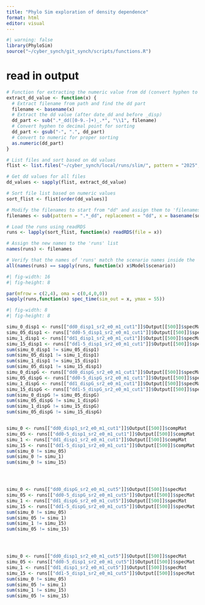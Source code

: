 ```yaml
---
title: "Phylo Sim exploration of density dependence"
format: html
editor: visual
---
```


```r
#| warning: false
library(PhyloSim)
source("~/cyber_synch/git_synch/scripts/functions.R")
```

# read in output

```r
# Function for extracting the numeric value from dd (convert hyphen to decimal)
extract_dd_value <- function(x) {
  # Extract filename from path and find the dd part
  filename <- basename(x)
  # Extract the dd value (after date_dd and before _disp)
  dd_part <- sub(".*_dd([0-9.-]+)_.*", "\\1", filename)
  # Convert hyphen to decimal point for sorting
  dd_part <- gsub("-", ".", dd_part)
  # Convert to numeric for proper sorting
  as.numeric(dd_part)
}

# List files and sort based on dd values
flist <- list.files("~/cyber_synch/local/runs/slim/", pattern = "2025", full.names = TRUE)

# Get dd values for all files
dd_values <- sapply(flist, extract_dd_value)

# Sort file list based on numeric values
sort_flist <- flist[order(dd_values)]

# Modify the filenames to start from "dd" and assign them to 'filenames'
filenames <- sub(pattern = ".*_dd", replacement = "dd", x = basename(sort_flist))

# Load the runs using readRDS
runs <- lapply(sort_flist, function(x) readRDS(file = x))

# Assign the new names to the 'runs' list
names(runs) <- filenames

# Verify that the names of 'runs' match the scenario names inside the 'Model' list element
all(names(runs) == sapply(runs, function(x) x$Model$scenario))
```

```r
#| fig-width: 16
#| fig-height: 8

par(mfrow = c(2,4), oma = c(0,4,0,0))
sapply(runs,function(x) spec_time(sim_out = x, ymax = 55))
```


```r
#| fig-width: 8
#| fig-height: 8

simu_0_disp1 <- runs[["dd0_disp1_sr2_e0_m1_cut1"]]$Output[[500]]$specMat
simu_05_disp1 <- runs[["dd0-5_disp1_sr2_e0_m1_cut1"]]$Output[[500]]$specMat
simu_1_disp1 <- runs[["dd1_disp1_sr2_e0_m1_cut1"]]$Output[[500]]$specMat
simu_15_disp1 <- runs[["dd1-5_disp1_sr2_e0_m1_cut1"]]$Output[[500]]$specMat
sum(simu_0_disp1 != simu_05_disp1)
sum(simu_05_disp1 != simu_1_disp1)
sum(simu_1_disp1 != simu_15_disp1)
sum(simu_05_disp1 != simu_15_disp1)
simu_0_dispG <- runs[["dd0_dispG_sr2_e0_m1_cut1"]]$Output[[500]]$specMat
simu_05_dispG <- runs[["dd0-5_dispG_sr2_e0_m1_cut1"]]$Output[[500]]$specMat
simu_1_dispG <- runs[["dd1_dispG_sr2_e0_m1_cut1"]]$Output[[500]]$specMat
simu_15_dispG <- runs[["dd1-5_dispG_sr2_e0_m1_cut1"]]$Output[[500]]$specMat
sum(simu_0_dispG != simu_05_dispG)
sum(simu_05_dispG != simu_1_dispG)
sum(simu_1_dispG != simu_15_dispG)
sum(simu_05_dispG != simu_15_dispG)


simu_0 <- runs[["dd0_disp1_sr2_e0_m1_cut1"]]$Output[[500]]$compMat
simu_05 <- runs[["dd0-5_disp1_sr2_e0_m1_cut1"]]$Output[[500]]$compMat
simu_1 <- runs[["dd1_disp1_sr2_e0_m1_cut1"]]$Output[[500]]$compMat
simu_15 <- runs[["dd1-5_disp1_sr2_e0_m1_cut1"]]$Output[[500]]$compMat
sum(simu_0 != simu_05)
sum(simu_0 != simu_1)
sum(simu_0 != simu_15)




simu_0 <- runs[["dd0_dispG_sr2_e0_m1_cut5"]]$Output[[500]]$specMat
simu_05 <- runs[["dd0-5_dispG_sr2_e0_m1_cut5"]]$Output[[500]]$specMat
simu_1 <- runs[["dd1_dispG_sr2_e0_m1_cut5"]]$Output[[500]]$specMat
simu_15 <- runs[["dd1-5_dispG_sr2_e0_m1_cut5"]]$Output[[500]]$specMat
sum(simu_0 != simu_05)
sum(simu_05 != simu_1)
sum(simu_1 != simu_15)
sum(simu_05 != simu_15)




simu_0 <- runs[["dd0_disp1_sr2_e0_m1_cut5"]]$Output[[500]]$specMat
simu_05 <- runs[["dd0-5_disp1_sr2_e0_m1_cut5"]]$Output[[500]]$specMat
simu_1 <- runs[["dd1_disp1_sr2_e0_m1_cut5"]]$Output[[500]]$specMat
simu_15 <- runs[["dd1-5_disp1_sr2_e0_m1_cut5"]]$Output[[500]]$specMat
sum(simu_0 != simu_05)
sum(simu_05 != simu_1)
sum(simu_1 != simu_15)
sum(simu_05 != simu_15)
```

